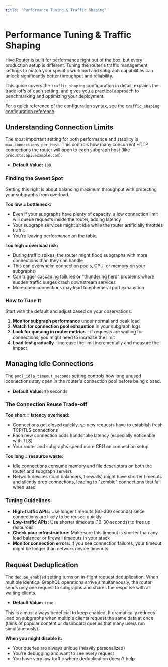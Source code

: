 ```yaml
---
title: 'Performance Tuning & Traffic Shaping'
---
```


# Performance Tuning & Traffic Shaping

Hive Router is built for performance right out of the box, but every production setup is different.
Tuning the router's traffic management settings to match your specific workload and subgraph
capabilities can unlock significantly better throughput and reliability.

This guide covers the `traffic_shaping` configuration in detail, explains the trade-offs of each
setting, and gives you a practical approach to benchmarking and optimizing your deployment.

For a quick reference of the configuration syntax, see the
[`traffic_shaping` configuration reference](../configuration/traffic_shaping).

## Understanding Connection Limits

The most important setting for both performance and stability is `max_connections_per_host`. This
controls how many concurrent HTTP connections the router will open to each subgraph host (like
`products.api.example.com`).

- **Default Value:** `100`

### Finding the Sweet Spot

Getting this right is about balancing maximum throughput with protecting your subgraphs from
overload.

**Too low = bottleneck:**

- Even if your subgraphs have plenty of capacity, a low connection limit will queue requests inside
  the router, adding latency
- Your subgraph services might sit idle while the router artificially throttles traffic
- You're leaving performance on the table

**Too high = overload risk:**

- During traffic spikes, the router might flood subgraphs with more connections than they can handle
- This can overwhelm connection pools, CPU, or memory on your subgraphs
- Can trigger cascading failures or "thundering herd" problems where sudden traffic surges crash
  downstream services
- More open connections may lead to ephemeral port exhaustion

### How to Tune It

Start with the default and adjust based on your observations:

1. **Monitor subgraph performance** under normal and peak load
2. **Watch for connection pool exhaustion** in your subgraph logs
3. **Look for queuing in router metrics** - if requests are waiting for connections, you might need
   to increase the limit
4. **Load test gradually** - increase the limit incrementally and measure the impact

## Managing Idle Connections

The `pool_idle_timeout_seconds` setting controls how long unused connections stay open in the
router's connection pool before being closed.

- **Default Value:** `50` seconds

### The Connection Reuse Trade-off

**Too short = latency overhead:**

- Connections get closed quickly, so new requests have to establish fresh TCP/TLS connections
- Each new connection adds handshake latency (especially noticeable with TLS)
- Your router and subgraphs spend more CPU on connection setup

**Too long = resource waste:**

- Idle connections consume memory and file descriptors on both the router and subgraph servers
- Network devices (load balancers, firewalls) might have shorter timeouts and silently drop
  connections, leading to "zombie" connections that fail when used

### Tuning Guidelines

- **High-traffic APIs:** Use longer timeouts (60-300 seconds) since connections are likely to be
  reused quickly
- **Low-traffic APIs:** Use shorter timeouts (10-30 seconds) to free up resources
- **Check your infrastructure:** Make sure this timeout is shorter than any load balancer or
  firewall timeouts in your stack
- **Monitor connection errors:** If you see connection failures, your timeout might be longer than
  network device timeouts

## Request Deduplication

The `dedupe_enabled` setting turns on in-flight request deduplication. When multiple identical
GraphQL operations arrive simultaneously, the router sends only one request to subgraphs and shares
the response with all waiting clients.

- **Default Value:** `true`

This is almost always beneficial to keep enabled. It dramatically reduces load on subgraphs when
multiple clients request the same data at once (think of popular content or dashboard queries that
many users run simultaneously).

**When you might disable it:**

- Your queries are always unique (heavily personalized)
- You're debugging and want to see every request
- You have very low traffic where deduplication doesn't help
